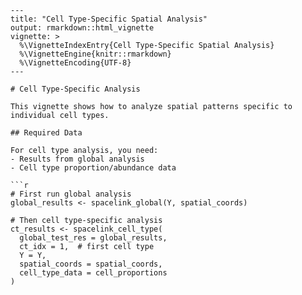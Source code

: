 ```rmd
---
title: "Cell Type-Specific Spatial Analysis"  
output: rmarkdown::html_vignette
vignette: >
  %\VignetteIndexEntry{Cell Type-Specific Spatial Analysis}
  %\VignetteEngine{knitr::rmarkdown}
  %\VignetteEncoding{UTF-8}
---

# Cell Type-Specific Analysis

This vignette shows how to analyze spatial patterns specific to individual cell types.

## Required Data

For cell type analysis, you need:
- Results from global analysis
- Cell type proportion/abundance data

```r
# First run global analysis
global_results <- spacelink_global(Y, spatial_coords)

# Then cell type-specific analysis
ct_results <- spacelink_cell_type(
  global_test_res = global_results,
  ct_idx = 1,  # first cell type
  Y = Y,
  spatial_coords = spatial_coords,
  cell_type_data = cell_proportions
)
```
